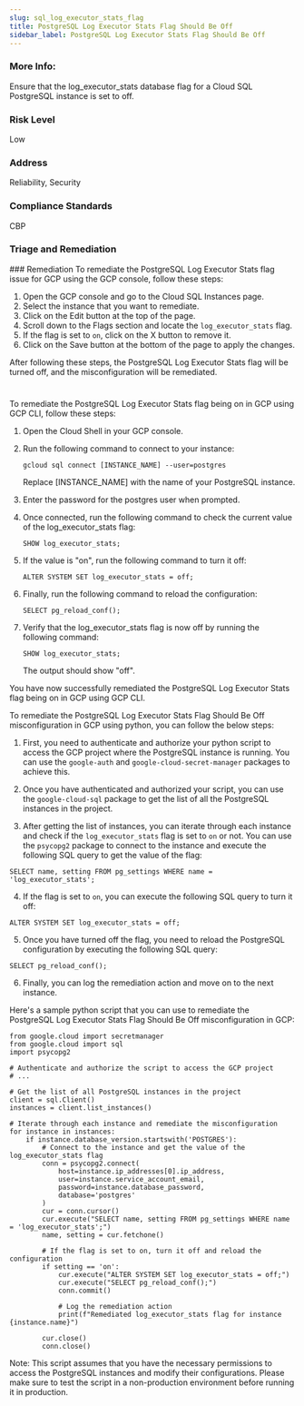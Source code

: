 ```yaml
---
slug: sql_log_executor_stats_flag
title: PostgreSQL Log Executor Stats Flag Should Be Off
sidebar_label: PostgreSQL Log Executor Stats Flag Should Be Off
---
```


### More Info:

Ensure that the log_executor_stats database flag for a Cloud SQL PostgreSQL instance is set to off.

### Risk Level

Low

### Address

Reliability, Security

### Compliance Standards

CBP

### Triage and Remediation
<Tabs>
<Tab title='Remediation'>
### Remediation

<AccordionGroup>
<Accordion title='Using Console' defaultOpen='true'>
To remediate the PostgreSQL Log Executor Stats flag issue for GCP using the GCP console, follow these steps:

1. Open the GCP console and go to the Cloud SQL Instances page.
2. Select the instance that you want to remediate.
3. Click on the Edit button at the top of the page.
4. Scroll down to the Flags section and locate the `log_executor_stats` flag.
5. If the flag is set to `on`, click on the X button to remove it.
6. Click on the Save button at the bottom of the page to apply the changes.

After following these steps, the PostgreSQL Log Executor Stats flag will be turned off, and the misconfiguration will be remediated.

#
</Accordion>

<Accordion title='Using CLI'>
To remediate the PostgreSQL Log Executor Stats flag being on in GCP using GCP CLI, follow these steps:

1. Open the Cloud Shell in your GCP console.

2. Run the following command to connect to your instance: 

   `gcloud sql connect [INSTANCE_NAME] --user=postgres`

   Replace [INSTANCE_NAME] with the name of your PostgreSQL instance.

3. Enter the password for the postgres user when prompted.

4. Once connected, run the following command to check the current value of the log_executor_stats flag: 

   `SHOW log_executor_stats;`

5. If the value is "on", run the following command to turn it off: 

   `ALTER SYSTEM SET log_executor_stats = off;`

6. Finally, run the following command to reload the configuration: 

   `SELECT pg_reload_conf();`

7. Verify that the log_executor_stats flag is now off by running the following command: 

   `SHOW log_executor_stats;`

   The output should show "off".

You have now successfully remediated the PostgreSQL Log Executor Stats flag being on in GCP using GCP CLI.
</Accordion>

<Accordion title='Using Python'>
To remediate the PostgreSQL Log Executor Stats Flag Should Be Off misconfiguration in GCP using python, you can follow the below steps:

1. First, you need to authenticate and authorize your python script to access the GCP project where the PostgreSQL instance is running. You can use the `google-auth` and `google-cloud-secret-manager` packages to achieve this.

2. Once you have authenticated and authorized your script, you can use the `google-cloud-sql` package to get the list of all the PostgreSQL instances in the project.

3. After getting the list of instances, you can iterate through each instance and check if the `log_executor_stats` flag is set to `on` or not. You can use the `psycopg2` package to connect to the instance and execute the following SQL query to get the value of the flag:

```
SELECT name, setting FROM pg_settings WHERE name = 'log_executor_stats';
```

4. If the flag is set to `on`, you can execute the following SQL query to turn it off:

```
ALTER SYSTEM SET log_executor_stats = off;
```

5. Once you have turned off the flag, you need to reload the PostgreSQL configuration by executing the following SQL query:

```
SELECT pg_reload_conf();
```

6. Finally, you can log the remediation action and move on to the next instance.

Here's a sample python script that you can use to remediate the PostgreSQL Log Executor Stats Flag Should Be Off misconfiguration in GCP:

```
from google.cloud import secretmanager
from google.cloud import sql
import psycopg2

# Authenticate and authorize the script to access the GCP project
# ...

# Get the list of all PostgreSQL instances in the project
client = sql.Client()
instances = client.list_instances()

# Iterate through each instance and remediate the misconfiguration
for instance in instances:
    if instance.database_version.startswith('POSTGRES'):
        # Connect to the instance and get the value of the log_executor_stats flag
        conn = psycopg2.connect(
            host=instance.ip_addresses[0].ip_address,
            user=instance.service_account_email,
            password=instance.database_password,
            database='postgres'
        )
        cur = conn.cursor()
        cur.execute("SELECT name, setting FROM pg_settings WHERE name = 'log_executor_stats';")
        name, setting = cur.fetchone()

        # If the flag is set to on, turn it off and reload the configuration
        if setting == 'on':
            cur.execute("ALTER SYSTEM SET log_executor_stats = off;")
            cur.execute("SELECT pg_reload_conf();")
            conn.commit()

            # Log the remediation action
            print(f"Remediated log_executor_stats flag for instance {instance.name}")
        
        cur.close()
        conn.close()
```

Note: This script assumes that you have the necessary permissions to access the PostgreSQL instances and modify their configurations. Please make sure to test the script in a non-production environment before running it in production.
</Accordion>

</AccordionGroup>
</Tab>
</Tabs>

